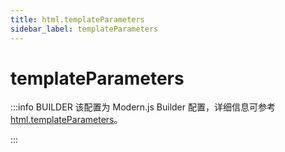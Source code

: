 ```yaml
---
title: html.templateParameters
sidebar_label: templateParameters
---
```

# templateParameters

:::info BUILDER
该配置为 Modern.js Builder 配置，详细信息可参考 [html.templateParameters](https://modernjs.dev/builder/api/config-html.html#html-templateparameters)。

:::


<Main />
